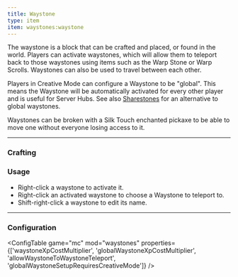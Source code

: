 ```yaml
---
title: Waystone
type: item
item: waystones:waystone
---
```



The waystone is a block that can be crafted and placed, or found in the world. Players can activate waystones, which
will allow them to teleport back to those waystones using items such as the Warp Stone or Warp Scrolls. Waystones can
also be used to travel between each other.

Players in Creative Mode can configure a Waystone to be "global". This means the Waystone will be automatically
activated for every other player and is useful for Server Hubs. See also [Sharestones](sharestone) for an alternative to global waystones.

Waystones can be broken with a Silk Touch enchanted pickaxe to be able to move one without everyone losing access to
it.

---

### Crafting

<RecipeContainer>
    <CraftingRecipe recipe="waystones:waystone" />
    <CraftingRecipe recipe="waystones:sandy_waystone" />
    <CraftingRecipe recipe="waystones:mossy_waystone" />
</RecipeContainer>

### Usage

-   Right-click a waystone to activate it.
-   Right-click an activated waystone to choose a Waystone to teleport to.
-   Shift-right-click a waystone to edit its name.

---

### Configuration

<ConfigTable game="mc" mod="waystones" properties={['waystoneXpCostMultiplier', 'globalWaystoneXpCostMultiplier', 'allowWaystoneToWaystoneTeleport', 'globalWaystoneSetupRequiresCreativeMode']} />